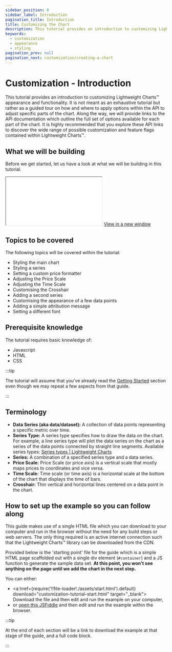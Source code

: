 ```yaml
---
sidebar_position: 0
sidebar_label: Introduction
pagination_title: Introduction
title: Customizing the Chart
description: This tutorial provides an introduction to customizing Lightweight Chart's appearance and functionality.
keywords:
  - customization
  - appearance
  - styling
pagination_prev: null
pagination_next: customization/creating-a-chart
---
```


# Customization - Introduction

This tutorial provides an introduction to customizing Lightweight Charts™ appearance and functionality. It is not meant as an exhaustive tutorial but rather as a guided tour on how and where to apply options within the API to adjust specific parts of the chart. Along the way, we will provide links to the API documentation which outline the full set of options available for each part of the chart. It is highly recommended that you explore these API links to discover the wide range of possible customization and feature flags contained within Lightweight Charts™.

## What we will be building

Before we get started, let us have a look at what we will be building in this tutorial.

<!--
  note: iframe won't display correctly when using `docusaurus serve`,
  however it works correctly when hosted. https://github.com/facebook/docusaurus/issues/7991
-->
<iframe
    className="standalone-iframe"
    src={require('!!file-loader!./assets/step10.html').default}
></iframe>
<a href={require('!!file-loader!./assets/step10.html').default} target="\_blank">
    View in a new window
</a>

## Topics to be covered

The following topics will be covered within the tutorial:

- Styling the main chart
- Styling a series
- Setting a custom price formatter
- Adjusting the Price Scale
- Adjusting the Time Scale
- Customising the Crosshair
- Adding a second series
- Customising the appearance of a few data points
- Adding a simple attribution message
- Setting a different font

## Prerequisite knowledge

The tutorial requires basic knowledge of:

- Javascript
- HTML
- CSS

:::tip

The tutorial will assume that you've already read the [Getting Started](/docs) section even though we may repeat a few aspects from that guide.

:::

## Terminology

- **Data Series (aka data/dataset):** A collection of data points representing a specific metric over time.
- **Series Type:** A series type specifies how to draw the data on the chart. For example, a line series type will plot the data series on the chart as a series of the data points connected by straight line segments. Available series types: [Series types | Lightweight Charts](/docs/series-types)
- **Series:** A combination of a specified series type and a data series.
- **Price Scale:** Price Scale (or price axis) is a vertical scale that mostly maps prices to coordinates and vice versa.
- **Time Scale:** Time scale (or time axis) is a horizontal scale at the bottom of the chart that displays the time of bars.
- **Crosshair:** Thin vertical and horizontal lines centered on a data point in the chart.

## How to set up the example so you can follow along

This guide makes use of a single HTML file which you can download to your computer and run in the browser without the need for any build steps or web servers. The only thing required is an active internet connection such that the Lightweight Charts™ library can be downloaded from the CDN.

Provided below is the 'starting point' file for the guide which is a simple HTML page scaffolded out with a single div element (`#container`) and a JS function to generate the sample data set. **At this point, you won't see anything on the page until we add the chart in the next step.**

You can either:

- <a href={require('!!file-loader!./assets/start.html').default} download="customization-tutorial-start.html" target="\_blank">
      Download the file
  </a> and then edit and run the example on your computer,
- or [open this JSFiddle](https://jsfiddle.net/TradingView/5h76xeqk/) and then edit and run the example within the browser.
<!-- TODO: replace JSFiddle link above with one created using TradingView account -->

:::tip

At the end of each section will be a link to download the example at that stage of the guide, and a full code block.

:::

